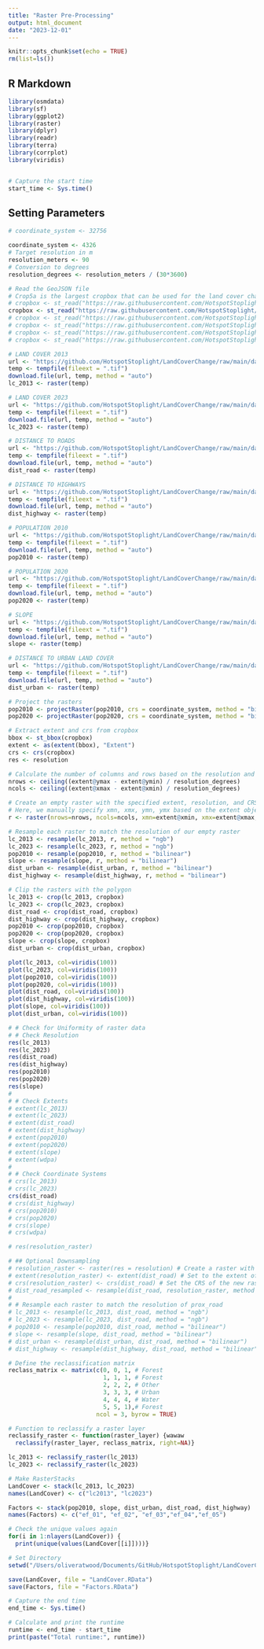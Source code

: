 ```yaml
---
title: "Raster Pre-Processing"
output: html_document
date: "2023-12-01"
---
```


```r
knitr::opts_chunk$set(echo = TRUE)
rm(list=ls())
```

## R Markdown

```r
library(osmdata)
library(sf)
library(ggplot2)
library(raster)
library(dplyr)
library(readr)
library(terra)
library(corrplot)
library(viridis)


# Capture the start time
start_time <- Sys.time()
```

## Setting Parameters
```r
# coordinate_system <- 32756

coordinate_system <- 4326
# Target resolution in m
resolution_meters <- 90
# Conversion to degrees
resolution_degrees <- resolution_meters / (30*3600)

```

```r
# Read the GeoJSON file
# Crop5a is the largest cropbox that can be used for the land cover change prediction on OA's Macbook
# cropbox <- st_read("https://raw.githubusercontent.com/HotspotStoplight/HotspotStoplight/main/CropBoxes/CR_Crop2.geojson")
cropbox <- st_read("https://raw.githubusercontent.com/HotspotStoplight/HotspotStoplight/main/CropBoxes/CR_Crop4.geojson")
# cropbox <- st_read("https://raw.githubusercontent.com/HotspotStoplight/HotspotStoplight/main/CropBoxes/CR_Crop5b.geojson")
# cropbox <- st_read("https://raw.githubusercontent.com/HotspotStoplight/HotspotStoplight/main/CropBoxes/CR_Crop5a.geojson")
# cropbox <- st_read("https://raw.githubusercontent.com/HotspotStoplight/HotspotStoplight/main/CropBoxes/CR_Crop5.geojson")
# cropbox <- st_read("https://raw.githubusercontent.com/HotspotStoplight/HotspotStoplight/main/CropBoxes/CR_Crop6.geojson")

# LAND COVER 2013
url <- "https://github.com/HotspotStoplight/LandCoverChange/raw/main/data/Landcover_2013.tif"
temp <- tempfile(fileext = ".tif")
download.file(url, temp, method = "auto")
lc_2013 <- raster(temp)

# LAND COVER 2023
url <- "https://github.com/HotspotStoplight/LandCoverChange/raw/main/data/Landcover_2023.tif"
temp <- tempfile(fileext = ".tif")
download.file(url, temp, method = "auto")
lc_2023 <- raster(temp)

# DISTANCE TO ROADS
url <- "https://github.com/HotspotStoplight/LandCoverChange/raw/main/data/roads_proximity.tif"
temp <- tempfile(fileext = ".tif")
download.file(url, temp, method = "auto")
dist_road <- raster(temp)

# DISTANCE TO HIGHWAYS
url <- "https://github.com/HotspotStoplight/LandCoverChange/raw/main/data/highway_proximity.tif"
temp <- tempfile(fileext = ".tif")
download.file(url, temp, method = "auto")
dist_highway <- raster(temp)

# POPULATION 2010
url <- "https://github.com/HotspotStoplight/LandCoverChange/raw/main/data/Pop_2010_Crop4.tif"
temp <- tempfile(fileext = ".tif")
download.file(url, temp, method = "auto")
pop2010 <- raster(temp)

# POPULATION 2020
url <- "https://github.com/HotspotStoplight/LandCoverChange/raw/main/data/Pop_2020_Crop4.tif"
temp <- tempfile(fileext = ".tif")
download.file(url, temp, method = "auto")
pop2020 <- raster(temp)

# SLOPE
url <- "https://github.com/HotspotStoplight/LandCoverChange/raw/main/data/Slope.tif"
temp <- tempfile(fileext = ".tif")
download.file(url, temp, method = "auto")
slope <- raster(temp)

# DISTANCE TO URBAN LAND COVER
url <- "https://github.com/HotspotStoplight/LandCoverChange/raw/main/data/dist2urban.tif"
temp <- tempfile(fileext = ".tif")
download.file(url, temp, method = "auto")
dist_urban <- raster(temp)


```


```r
# Project the rasters
pop2010 <- projectRaster(pop2010, crs = coordinate_system, method = "bilinear")
pop2020 <- projectRaster(pop2020, crs = coordinate_system, method = "bilinear")

```

```r
# Extract extent and crs from cropbox
bbox <- st_bbox(cropbox)
extent <- as(extent(bbox), "Extent")
crs <- crs(cropbox)
res <- resolution

# Calculate the number of columns and rows based on the resolution and the extent
nrows <- ceiling((extent@ymax - extent@ymin) / resolution_degrees)
ncols <- ceiling((extent@xmax - extent@xmin) / resolution_degrees)

# Create an empty raster with the specified extent, resolution, and CRS
# Here, we manually specify xmn, xmx, ymn, ymx based on the extent object
r <- raster(nrows=nrows, ncols=ncols, xmn=extent@xmin, xmx=extent@xmax, ymn=extent@ymin, ymx=extent@ymax, crs=crs)

# Resample each raster to match the resolution of our empty raster
lc_2013 <- resample(lc_2013, r, method = "ngb")
lc_2023 <- resample(lc_2023, r, method = "ngb")
pop2010 <- resample(pop2010, r, method = "bilinear")
slope <- resample(slope, r, method = "bilinear")
dist_urban <- resample(dist_urban, r, method = "bilinear")
dist_highway <- resample(dist_highway, r, method = "bilinear")

```



```r
# Clip the rasters with the polygon
lc_2013 <- crop(lc_2013, cropbox)
lc_2023 <- crop(lc_2023, cropbox)
dist_road <- crop(dist_road, cropbox)
dist_highway <- crop(dist_highway, cropbox)
pop2010 <- crop(pop2010, cropbox)
pop2020 <- crop(pop2020, cropbox)
slope <- crop(slope, cropbox)
dist_urban <- crop(dist_urban, cropbox)
```



```r
plot(lc_2013, col=viridis(100))
plot(lc_2023, col=viridis(100))
plot(pop2010, col=viridis(100))
plot(pop2020, col=viridis(100))
plot(dist_road, col=viridis(100))
plot(dist_highway, col=viridis(100))
plot(slope, col=viridis(100))
plot(dist_urban, col=viridis(100))

```


```r
# # Check for Uniformity of raster data
# # Check Resolution
res(lc_2013)
res(lc_2023)
res(dist_road)
res(dist_highway)
res(pop2010)
res(pop2020)
res(slope)
# 
# # Check Extents
# extent(lc_2013)
# extent(lc_2023)
# extent(dist_road)
# extent(dist_highway)
# extent(pop2010)
# extent(pop2020)
# extent(slope)
# extent(wdpa)
# 
# # Check Coordinate Systems
# crs(lc_2013)
# crs(lc_2023)
crs(dist_road)
# crs(dist_highway)
# crs(pop2010)
# crs(pop2020)
# crs(slope)
# crs(wdpa)

```

```r
# res(resolution_raster)
```

```r
# ## Optional Downsampling
# resolution_raster <- raster(res = resolution) # Create a raster with the desired resolution
# extent(resolution_raster) <- extent(dist_road) # Set to the extent of your original raster
# crs(resolution_raster) <- crs(dist_road) # Set the CRS of the new raster to match the CRS of the original raster
# dist_road_resampled <- resample(dist_road, resolution_raster, method = "bilinear") # Perform the resampling
# 
# # Resample each raster to match the resolution of prox_road
# lc_2013 <- resample(lc_2013, dist_road, method = "ngb")
# lc_2023 <- resample(lc_2023, dist_road, method = "ngb")
# pop2010 <- resample(pop2010, dist_road, method = "bilinear")
# slope <- resample(slope, dist_road, method = "bilinear")
# dist_urban <- resample(dist_urban, dist_road, method = "bilinear")
# dist_highway <- resample(dist_highway, dist_road, method = "bilinear")
```

```r
# Define the reclassification matrix
reclass_matrix <- matrix(c(0, 0, 1, # Forest
                           1, 1, 1, # Forest
                           2, 2, 2, # Other
                           3, 3, 3, # Urban
                           4, 4, 4, # Water
                           5, 5, 1),# Forest
                         ncol = 3, byrow = TRUE)

# Function to reclassify a raster layer
reclassify_raster <- function(raster_layer) {wawaw
  reclassify(raster_layer, reclass_matrix, right=NA)}

lc_2013 <- reclassify_raster(lc_2013)
lc_2023 <- reclassify_raster(lc_2023)
```

```r
# Make RasterStacks
LandCover <- stack(lc_2013, lc_2023)
names(LandCover) <- c("lc2013", "lc2023")

Factors <- stack(pop2010, slope, dist_urban, dist_road, dist_highway)
names(Factors) <- c("ef_01", "ef_02", "ef_03","ef_04","ef_05")

# Check the unique values again
for(i in 1:nlayers(LandCover)) {
  print(unique(values(LandCover[[i]])))}
```

```r
# Set Directory
setwd("/Users/oliveratwood/Documents/GitHub/HotspotStoplight/LandCoverChange/data/cropped")

save(LandCover, file = "LandCover.RData")
save(Factors, file = "Factors.RData")

```


```r
# Capture the end time
end_time <- Sys.time()

# Calculate and print the runtime
runtime <- end_time - start_time
print(paste("Total runtime:", runtime))
```

